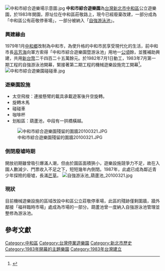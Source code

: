 {{refimprove|time=2010-04-26}}
{{Infobox Amusement park
| name = 中和市綜合遊樂園
| image = 
| caption = 
| location = {{TWN}}[[新北市|新北市]][[中和區|中和區]]
| address = 
| phone_numbers = 
| homepage = 
| owner = 
| general_manager = 
| opening_date = 1983年
| closing_date = 
| previous_names = 
| season = 
| area =  
| rides = 
| coasters = 
| water_rides = 
| slogan = 
}}
[[File:中和市綜合遊樂場示意圖.jpg|thumb]]
'''中和市綜合遊樂園'''為[[台灣|台灣]][[新北市|新北市]][[中和區|中和區]]公立遊樂園，於1983年開園，原址位在中和區莊敬路上，現今已經廢棄改建，一部分成為「中和區公有莊敬停車場」，一部分被納入「[[自強游泳池|自強游泳池]]」。

===興建緣由===
1979年1月[[中和區|中和鄉]]改制為中和市，為使升格的中和市民享受現代化的生活，前中和市長[[呂芳海|呂芳海]]向軍方索得「中和市綜合遊樂園暨游泳池」用地一[[公頃|公頃]]餘，並獲補助興建，共用[[新台幣|新台幣]]二千四百二十五萬餘元。於1982年7月1日動工，1983年7月第一期工程的自強游泳池開幕，緊接著第二期工程的機械遊樂設施完工開幕<ref>{{Cite web |url=http://library.taiwanschoolnet.org/cyberfair2005/chenser/gnha/gnhaok.htm |title=<<中和演變史>>，台灣心緬甸情 |accessdate=2010-02-16 |archive-date=2005-11-24 |archive-url=https://web.archive.org/web/20051124224423/http://library.taiwanschoolnet.org/cyberfair2005/chenser/gnha/gnhaok.htm |dead-url=no }}</ref>。
[[File:中和市綜合遊樂園碰碰車.jpg|thumb]]
===遊樂園設施===
*太空飛梭：連接懸臂的載具承載遊客後升空旋轉。
*旋轉木馬
*碰碰車
*咖啡杯
*划船區：葫蘆池，中段有一拱橋橫越。
[[File:中和市綜合遊樂園殘留的圍牆20100321.JPG|thumb]]

===倒閉廢墟時期===
開放初期雖曾吸引爆滿人潮，但由於園區面積狹小，遊樂設施競爭力不足，故在入園人數減少、門票收入不足之下，短短幾年內倒閉。1987年，此處已成為鄰近青少年探險的廢墟，長滿[[芒草|芒草]]。
[[File:自強游泳池_葫蘆池_20100321.jpg|thumb]]

===現狀===
目前機械遊樂設施的區域改設中和區公立莊敬停車場，此區的殘跡僅剩圍牆，牆外鄰接「福祥臨時市場」處成為市場的一部分。葫蘆池曾一度納入自強游泳池管理並整修為游泳池。

==參考文獻==
{{reflist}}

{{DEFAULTSORT:Z中}}
[[Category:中和區|Category:中和區]]
[[Category:台灣停業遊樂園|Category:台灣停業遊樂園]]
[[Category:新北市歷史|Category:新北市歷史]]
[[Category:1983年開幕的主題樂園|Category:1983年開幕的主題樂園]]
[[Category:1983年台灣建立|Category:1983年台灣建立]]